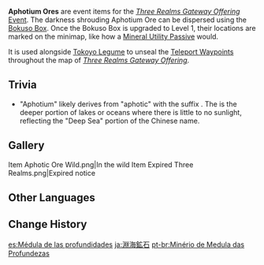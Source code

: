 {{Item Infobox
|id           = 101700
|image        = Item Aphotium Ore.png
|type         = Quest Items
|group        = Event Items
|event        = Three Realms Gateway Offering
|description  = A special ore created due to the [[Watatsumi Goryou Matsuri]]. As [[Enkanomiya]]'s environment has undergone extreme changes, the memories and thoughts of [[Watatsumi Omikami]] scattered throughout Enkanomiya have coalesced into medullae, which then transformed into ore.
|source1      = [[Three Realms Gateway Offering]]
}}
'''Aphotium Ores''' are event items for the ''[[Three Realms Gateway Offering]]'' [[Event]]. The darkness shrouding Aphotium Ore can be dispersed using the [[Bokuso Box]]. Once the Bokuso Box is upgraded to Level 1, their locations are marked on the minimap, like how a [[Minerals#Talents|Mineral Utility Passive]] would.

It is used alongside [[Tokoyo Legume]] to unseal the [[Teleport Waypoints]] throughout the map of ''[[Three Realms Gateway Offering]]''.

==Trivia==
* "Aphotium" likely derives from "aphotic" with the suffix {{wt|-ium||English}}. The {{w|aphotic zone}} is the deeper portion of lakes or oceans where there is little to no sunlight, reflecting the "Deep Sea" portion of the Chinese name.

==Gallery==
<gallery>
Item Aphotic Ore Wild.png|In the wild
Item Expired Three Realms.png|Expired notice
</gallery>

==Other Languages==
{{Other Languages
|en      = Aphotium Ore
|zhs     = 渊海髓矿
|zhs_rm  = Yuānhǎi Suǐ Kuàng
|zht     = 淵海髓礦
|zht_rm  = Yuānhǎi Suǐ Kuàng
|zh_tl   = Deep Sea Bone Marrow Ore
|ja      = 淵海鉱石
|ja_rm   = Enkai Kouseki{{Assumed}}
|ja_tl   = Deep Sea Ore
|ko      = {{tt|염해|淵海}} {{tt|광석|鑛石}}
|ko_rm   = Yeomhae Gwangseok
|ko_tl   = Deep Sea Ore
|es      = Médula de las profundidades
|es_tl   = Marrow of the Depths
|fr      = Minerai d'abyssium
|fr_tl   = Abyssium Ore
|ru      = Глубинная костная руда
|ru_tl   = Deep-Water Bone Ore
|th      = Aphotium Ore
|vi      = Quặng Biển Sâu
|vi_tl   = Deep Sea Ore
|de      = Meerestiefenerz
|de_tl   = Sea Depth Ore
|id      = Bijih Laut Dalam
|id_tl   = Deep Sea Ore
|pt      = Minério de Medula das Profundezas
|pt_tl   = 
|tr      = Derin Deniz Cevheri
|tr_tl   = 
|it      = Minerale delle profondità
|it_tl   = 
}}

==Change History==
{{Change History|2.5}}

[[es:Médula de las profundidades]]
[[ja:淵海鉱石]]
[[pt-br:Minério de Medula das Profundezas]]